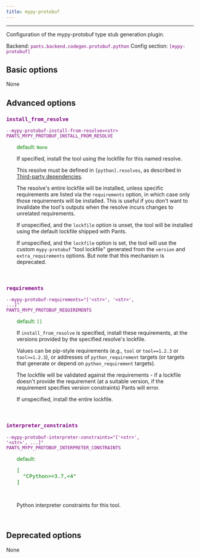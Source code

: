 ```yaml
---
title: mypy-protobuf
---
```


---

Configuration of the mypy-protobuf type stub generation plugin.

Backend: <span style="color: purple"><code>pants.backend.codegen.protobuf.python</code></span>
Config section: <span style="color: purple"><code>[mypy-protobuf]</code></span>

## Basic options

None

## Advanced options

<div style="color: purple">

### `install_from_resolve`

  <code>--mypy-protobuf-install-from-resolve=&lt;str&gt;</code><br>
  <code>PANTS_MYPY_PROTOBUF_INSTALL_FROM_RESOLVE</code><br>
</div>
<div style="padding-left: 2em;">
<span style="color: green">default: <code>None</code></span>

<br>

If specified, install the tool using the lockfile for this named resolve.

This resolve must be defined in `[python].resolves`, as described in [Third-party dependencies](doc:python-third-party-dependencies#user-lockfiles).

The resolve's entire lockfile will be installed, unless specific requirements are listed via the `requirements` option, in which case only those requirements will be installed. This is useful if you don't want to invalidate the tool's outputs when the resolve incurs changes to unrelated requirements.

If unspecified, and the `lockfile` option is unset, the tool will be installed using the default lockfile shipped with Pants.

If unspecified, and the `lockfile` option is set, the tool will use the custom `mypy-protobuf` "tool lockfile" generated from the `version` and `extra_requirements` options. But note that this mechanism is deprecated.

</div>
<br>

<div style="color: purple">

### `requirements`

  <code>--mypy-protobuf-requirements=&quot;['&lt;str&gt;', '&lt;str&gt;', ...]&quot;</code><br>
  <code>PANTS_MYPY_PROTOBUF_REQUIREMENTS</code><br>
</div>
<div style="padding-left: 2em;">
<span style="color: green">default: <code>[]</code></span>

<br>

If `install_from_resolve` is specified, install these requirements, at the versions provided by the specified resolve's lockfile.

Values can be pip-style requirements (e.g., `tool` or `tool==1.2.3` or `tool>=1.2.3`), or addresses of `python_requirement` targets (or targets that generate or depend on `python_requirement` targets).

The lockfile will be validated against the requirements - if a lockfile doesn't provide the requirement (at a suitable version, if the requirement specifies version constraints) Pants will error.

If unspecified, install the entire lockfile.

</div>
<br>

<div style="color: purple">

### `interpreter_constraints`

  <code>--mypy-protobuf-interpreter-constraints=&quot;['&lt;str&gt;', '&lt;str&gt;', ...]&quot;</code><br>
  <code>PANTS_MYPY_PROTOBUF_INTERPRETER_CONSTRAINTS</code><br>
</div>
<div style="padding-left: 2em;">
<span style="color: green">default: <pre>[
  "CPython&gt;=3.7,&lt;4"
]</pre></span>

<br>

Python interpreter constraints for this tool.

</div>
<br>

## Deprecated options

None
